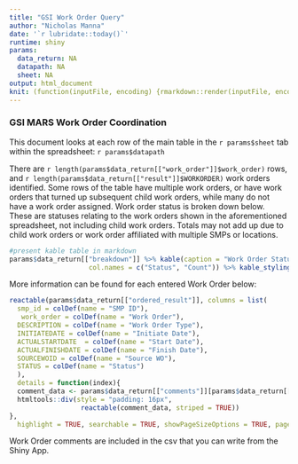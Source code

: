 ```yaml
---
title: "GSI Work Order Query"
author: "Nicholas Manna"
date: '`r lubridate::today()`'
runtime: shiny
params: 
  data_return: NA
  datapath: NA
  sheet: NA
output: html_document
knit: (function(inputFile, encoding) {rmarkdown::render(inputFile, encoding = encoding, output_file = file.path(dirname(inputFile), paste0(lubridate::today(), '_WO_Coordination.html')))})
---
```


<style type="text/css">
.main-container {
  max-width: 1800px;
  margin-left: auto;
  margin-right: auto;
}
</style>


### GSI MARS Work Order Coordination

This document looks at each row of the main table in the `r params$sheet` tab within the spreadsheet: `r params$datapath`

There are `r length(params$data_return[["work_order"]]$work_order)` rows, and `r length(params$data_return[["result"]]$WORKORDER)` work orders identified. Some rows of the table have multiple work orders, or have work orders that turned up subsequent child work orders, while many do not have a work order assigned. Work order status is broken down below. These are statuses relating to the work orders shown in the aforementioned spreadsheet, not including child work orders. Totals may not add up due to child work orders or work order affiliated with multiple SMPs or locations.  

```r

#present kable table in markdown
params$data_return[["breakdown"]] %>% kable(caption = "Work Order Statuses", 
                    col.names = c("Status", "Count")) %>% kable_styling(bootstrap_options = "striped", full_width = F, position = "left")

```

More information can be found for each entered Work Order below: 

```r

reactable(params$data_return[["ordered_result"]], columns = list(
  smp_id = colDef(name = "SMP ID"),
   work_order = colDef(name = "Work Order"),
  DESCRIPTION = colDef(name = "Work Order Type"), 
  INITIATEDATE = colDef(name = "Initiate Date"),
  ACTUALSTARTDATE  = colDef(name = "Start Date"),
  ACTUALFINISHDATE = colDef(name = "Finish Date"),
  SOURCEWOID = colDef(name = "Source WO"),
  STATUS = colDef(name = "Status")
  ),
  details = function(index){
  comment_data <- params$data_return[["comments"]][params$data_return[["comments"]]$WORKORDERID == params$data_return[["ordered_result"]]$work_order[index], ][2]
  htmltools::div(style = "padding: 16px",
                  reactable(comment_data, striped = TRUE))
},
  highlight = TRUE, searchable = TRUE, showPageSizeOptions = TRUE, pageSizeOptions = c(10, 20, 50, 100), defaultPageSize = 10, striped = TRUE)

```

Work Order comments are included in the csv that you can write from the Shiny App.
